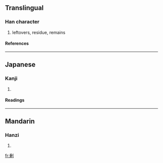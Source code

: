 {{see|剩}}

==Translingual==
===Han character===
{{Han char|rn=18|rad=刀|as=09|sn=11|four=|canj=竹廿中弓 (HTLN)|ids=⿰[[乗]][[刂]]}}
# leftovers, residue, remains
====References====
{{Han ref|kx=0142.281|dkj=02107|dj=0323.010|hdz=10350.091|uh=5270|ud=21104}}
----

==Japanese==
===Kanji===
{{ja-kanji|grade=c|rs=刀09}}
# {{defn|Japanese}} 
====Readings====
{{ja-readings|on=[[じょう]] (jō)|kun=[[あまる]] (amaru), [[あまり]] (amari), [[あまつさえ]] (amatsusae)}}
----
==Mandarin==
===Hanzi===
{{cmn-hanzi|pin=[[shèng]] (sheng4)|wg=sheng<sup>4</sup>}}
# {{defn|Mandarin}}

[[fr:剰]]